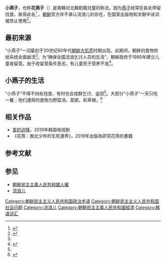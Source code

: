 {{noteTA
|G1=Country
|G2=Korea
}}

'''小燕子'''，也称'''花燕子'''（{{朝|k=꽃제비|rm=Kot Chebi}}）是南韓对北韓飢餓兒童的称法。因为[[燕子|燕子]]经常在各处停留找食，故得此名<ref>{{cite web |url = http://books.google.com/books?id=cdQ8QZU6H0MC&pg=PT93&lpg=PT93&dq=kotchebi&source=web&ots=qMNU2MUIpU&sig=FKxJPs3I8B0OkFaCnnEyfpyZtjE&hl=en&sa=X&oi=book_result&resnum=3&ct=result#PPT93,M1 |title = Kim Jong Il's North Korea |website = Google Books |language =  |accessdate = 2008-08-12 |archive-date = 2014-01-01 |archive-url = https://web.archive.org/web/20140101084508/http://books.google.com/books?id=cdQ8QZU6H0MC&pg=PT93&lpg=PT93&dq=kotchebi&source=web&ots=qMNU2MUIpU&sig=FKxJPs3I8B0OkFaCnnEyfpyZtjE&hl=en&sa=X&oi=book_result&resnum=3&ct=result#PPT93,M1 |dead-url = no }}</ref> 。[[朝鲜民主主义人民共和国|朝鲜]]官方并不承认流浪儿的存在，在国家出版物和文献中该词被禁止使用<ref name=dailynk>{{cite web |url = http://www.dailynk.com/english/read.php?cataId=nk01500&num=3659 |title = The Old Generation Calls North Korea "the Great Poverty Country" |website = Dailynk.com |language =  |accessdate = 2008-08-11 |archive-date = 2012-04-11 |archive-url = https://www.webcitation.org/66puVMWwG?url=http://www.dailynk.com/english/read.php?cataId=nk01500 |dead-url = yes }}</ref>。

== 最初来源 ==
“小燕子”一词最初于20世纪90年代[[朝鲜饥荒|朝鲜大饥荒]]时期出现。此期间，朝鲜的食物供给系统全面崩溃<ref name="dailynk" />。为“确保全国流浪乞讨人员的生活”，朝鲜政府于1995年建立儿童收留营。由于收留营条件恶劣，有儿童死于营养不良<ref>{{cite web |url = http://www.awomansvoice.org/nl1-2004-2.html |title = Intervention Agenda Item 13: Rights of Children |website = Awomansvoice.org |language= |accessdate=2008-08-12 |deadurl=yes |archiveurl = https://web.archive.org/web/20120306003144/http://www.awomansvoice.org/nl1-2004-2.html |archivedate=2012-03-06 }}</ref>。

== 小燕子的生活 == 
“小燕子”不得不四处找食，有时也会成群乞讨、盗窃<ref name="dailynk" />。大部分“小燕子”一天只吃一餐；他们通常的食物为野菜汤、菜粥，和草根。<ref>{{cite web |url = http://www.niew.gov.my/project/DPR_KOREA.pdf |title = DEMOCRATIC PEOPLE'S REPUBLIC OF KOREA |website=Niew.gov.my |language= |accessdate=2008-08-12 |deadurl=yes |archiveurl = https://web.archive.org/web/20110722233201/http://www.niew.gov.my/project/DPR_KOREA.pdf |archivedate=2011-07-22 }}</ref>

==相关作品==
*[[爱的迫降|爱的迫降]]，2019年韩国电视剧
*《花燕：脫北少年的生死邊界》，2019年出版為研究花燕的書籍

== 参考文献 ==
{{Reflist}}

== 参见 ==
{{Portal|北朝鲜}}
* [[朝鮮民主主義人民共和國人權|朝鮮民主主義人民共和國人權]]
* [[流浪儿|流浪儿]]

[[Category:朝鲜民主主义人民共和国政治术语|Category:朝鲜民主主义人民共和国政治术语]]
[[Category:朝鲜民主主义人民共和国社会问题|Category:朝鲜民主主义人民共和国社会问题]]
[[Category:流浪儿|Category:流浪儿]]
[[Category:朝鮮民主主義人民共和國經濟|Category:朝鮮民主主義人民共和國經濟]]
[[Category:韩语词汇|Category:韩语词汇]]
